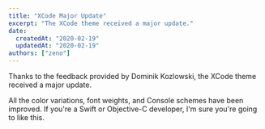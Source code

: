 ```yaml
---
title: "XCode Major Update"
excerpt: "The XCode theme received a major update."
date:
  createdAt: "2020-02-19"
  updatedAt: "2020-02-19"
authors: ["zeno"]
---
```


Thanks to the feedback provided by Dominik Kozlowski, the XCode theme received a major update.

All the color variations, font weights, and Console schemes have been improved. If you're a Swift or Objective-C developer, I'm sure you're going to like this.
